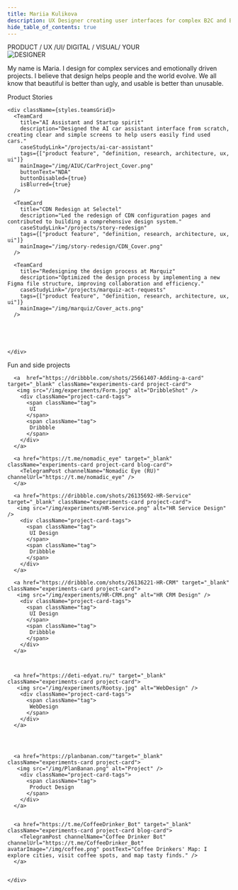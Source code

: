 ```yaml
---
title: Mariia Kulikova
description: UX Designer creating user interfaces for complex B2C and B2B products in AI, CloudTech, E-com and MarTech
hide_table_of_contents: true
---
```




<div className="container body">
  <section className="section" >
    <div className="navbar__inner">
      <div className="hero-circle"></div>
    </div>
    <div className="bio"> 
      <div className="bio-tags label">PRODUCT / UX /UI/ DIGITAL / VISUAL/ YOUR</div>
      <div className="bio-title">
        <img src="/img/Designer.svg" alt="DESIGNER" />
      </div>
      <p className="bio-text">
        My name is Maria. I design for complex services and emotionally driven projects.
        I believe that design helps people and the world evolve. We all know that beautiful is better than ugly,
         and usable is better than unusable.
      </p>
    </div>
  </section>


  <section className="section product-stories">
    <MarqueeTitle>Product Stories</MarqueeTitle>

    <div className={styles.teamsGrid}>
      <TeamCard
        title="AI Assistant and Startup spirit"
        description="Designed the AI car assistant interface from scratch, creating clear and simple screens to help users easily find used cars."
        caseStudyLink="/projects/ai-car-assistant"
        tags={["product feature", "definition, research, architecture, ux, ui"]}
        mainImage="/img/AIUC/CarProject_Cover.png"
        buttonText="NDA"
        buttonDisabled={true}
        isBlurred={true}
      />
      
      <TeamCard
        title="CDN Redesign at Selectel"
        description="Led the redesign of CDN configuration pages and contributed to building a comprehensive design system."
        caseStudyLink="/projects/story-redesign"
        tags={["product feature", "definition, research, architecture, ux, ui"]}
        mainImage="/img/story-redesign/CDN_Cover.png"
      />

      <TeamCard
        title="Redesigning the design process at Marquiz"
        description="Optimized the design process by implementing a new Figma file structure, improving collaboration and efficiency."
        caseStudyLink="/projects/marquiz-act-requests"
        tags={["product feature", "definition, research, architecture, ux, ui"]}
        mainImage="/img/marquiz/Cover_acts.png"
      />
     
      
     

     
    </div>
  </section>


  <section className="section experiments">
    <MarqueeTitle>Fun and side projects</MarqueeTitle>
    <div className="experiments-grid">
   
   
     
      <a  href="https://dribbble.com/shots/25661407-Adding-a-card" target="_blank" className="experiments-card project-card">
       <img src="/img/experiments/Form.jpg" alt="DribbleShot" />
        <div className="project-card-tags">
          <span className="tag">
           UI
          </span>
          <span className="tag">
           Dribbble
          </span>
        </div>
      </a>

      <a href="https://t.me/nomadic_eye" target="_blank" className="experiments-card project-card blog-card">
        <TelegramPost channelName="Nomadic Eye (RU)" channelUrl="https://t.me/nomadic_eye" />
      </a>

      <a href="https://dribbble.com/shots/26135692-HR-Service" target="_blank" className="experiments-card project-card">
       <img src="/img/experiments/HR-Service.png" alt="HR Service Design" />
        <div className="project-card-tags">
          <span className="tag">
           UI Design
          </span>
          <span className="tag">
           Dribbble
          </span>
        </div>
      </a>

      <a href="https://dribbble.com/shots/26136221-HR-CRM" target="_blank" className="experiments-card project-card">
       <img src="/img/experiments/HR-CRM.png" alt="HR CRM Design" />
        <div className="project-card-tags">
          <span className="tag">
           UI Design
          </span>
          <span className="tag">
           Dribbble
          </span>
        </div>
      </a>

     

      <a href="https://deti-edyat.ru/" target="_blank" className="experiments-card project-card">
       <img src="/img/experiments/Rootsy.jpg" alt="WebDesign" />
        <div className="project-card-tags">
          <span className="tag">
           WebDesign
          </span>
        </div>
      </a>




      <a href="https://planbanan.com/"target="_blank" className="experiments-card project-card">
       <img src="/img/PlanBanan.png" alt="Project" />
        <div className="project-card-tags">
          <span className="tag">
           Product Design
          </span>
        </div>
      </a>


      <a href="https://t.me/CoffeeDrinker_Bot" target="_blank" className="experiments-card project-card blog-card">
        <TelegramPost channelName="Coffee Drinker Bot" channelUrl="https://t.me/CoffeeDrinker_Bot" avatarImage="/img/coffee.png" postText="Coffee Drinkers' Map: I explore cities, visit coffee spots, and map tasty finds." />
      </a>

   
    </div>
  </section>
</div>
<Footer />